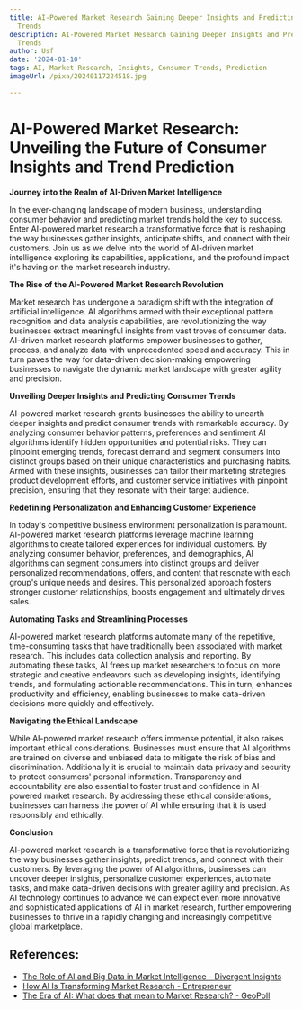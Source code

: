 ```yaml
---
title: AI-Powered Market Research Gaining Deeper Insights and Predicting Consumer
  Trends
description: AI-Powered Market Research Gaining Deeper Insights and Predicting Consumer
  Trends
author: Usf
date: '2024-01-10'
tags: AI, Market Research, Insights, Consumer Trends, Prediction
imageUrl: /pixa/20240117224518.jpg

---
```

# AI-Powered Market Research:  Unveiling the  Future of Consumer Insights and Trend Prediction

**Journey into the Realm of AI-Driven Market Intelligence**

In the ever-changing landscape of modern  business, understanding consumer behavior and predicting market trends hold the key to success. Enter AI-powered market research a transformative force that is reshaping the way  businesses  gather insights, anticipate shifts, and connect with their customers. Join us as we delve into the world of AI-driven market intelligence exploring its  capabilities, applications, and the profound impact it's having on the market research industry.

**The Rise of the AI-Powered Market Research Revolution**

Market research has undergone a paradigm shift with the integration of artificial intelligence. AI algorithms armed with their exceptional pattern recognition and  data analysis capabilities, are revolutionizing the  way  businesses extract meaningful insights from  vast troves of consumer data. AI-driven market  research platforms empower businesses to gather,  process, and analyze data with unprecedented  speed and accuracy. This in turn paves the way for data-driven decision-making empowering  businesses to navigate the dynamic market landscape with greater agility and precision.

**Unveiling Deeper Insights and Predicting Consumer Trends**

AI-powered market  research grants businesses the ability to unearth deeper insights and predict consumer trends with remarkable accuracy. By analyzing consumer  behavior  patterns, preferences and sentiment AI algorithms identify hidden opportunities and potential risks. They can pinpoint  emerging trends, forecast demand and  segment consumers into distinct groups based on their  unique characteristics and  purchasing  habits. Armed with these insights,  businesses can tailor  their marketing strategies product development  efforts,  and customer service initiatives  with pinpoint precision, ensuring that they resonate with  their target audience.

**Redefining Personalization and Enhancing Customer Experience**

In today's competitive business environment personalization is paramount. AI-powered market research platforms leverage machine learning algorithms to create tailored experiences for  individual  customers. By analyzing consumer behavior, preferences, and demographics, AI algorithms can  segment consumers into distinct groups and deliver  personalized recommendations, offers,  and content that resonate with each  group's unique needs and desires. This personalized approach fosters stronger customer relationships, boosts engagement and ultimately drives sales.

**Automating Tasks  and Streamlining Processes**

AI-powered market research platforms automate many of the repetitive, time-consuming  tasks that have traditionally been  associated with market research. This includes data collection analysis and reporting. By automating these tasks, AI frees up market researchers to focus on more strategic  and creative endeavors such as developing insights, identifying  trends, and formulating actionable recommendations. This in turn, enhances productivity and efficiency,  enabling businesses to make data-driven decisions more quickly and effectively.

**Navigating the  Ethical Landscape**

While AI-powered market research offers immense  potential, it also raises important ethical considerations. Businesses must ensure that AI algorithms are trained on diverse and unbiased data to mitigate  the risk of bias and discrimination. Additionally it is crucial to maintain data privacy and security to protect consumers' personal information. Transparency and accountability are also essential to foster trust and confidence in AI-powered market research. By addressing these ethical considerations, businesses can harness the power  of  AI while ensuring that it is used responsibly and ethically.

**Conclusion**

AI-powered market research  is  a transformative force that is revolutionizing the way businesses gather insights, predict trends, and connect with  their customers. By leveraging the power of AI algorithms, businesses can uncover deeper  insights, personalize customer  experiences, automate tasks, and make data-driven decisions with greater agility and  precision. As AI technology continues to advance we can expect even more innovative and sophisticated applications  of AI  in market research, further empowering businesses to thrive  in  a rapidly changing  and increasingly competitive  global marketplace.

## References:
- [The Role of AI and Big Data in Market Intelligence - Divergent Insights](https://www.divergentinsights.com/the-role-of-ai-and-big-data-in-market-intelligence/)
- [How AI Is Transforming Market Research - Entrepreneur](https://www.entrepreneur.com/science-technology/how-ai-is-transforming-market-research/450593)
- [The Era of AI: What does that mean to Market Research? - GeoPoll](https://www.geopoll.com/blog/ai-market-research/)
